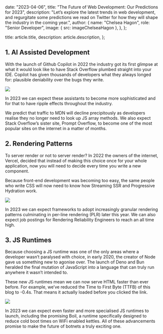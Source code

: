 
  date: "2023-04-06",
  title: "The Future of Web Development: Our Predictions for 2023",
  description:
    "Let’s explore the latest trends in web development, and regurgitate some predictions we read on Twitter for how they will shape the industry in the coming year.",
  author: {
    name: "Chelsea Hagon",
    role: "Senior Developer",
    image: { src: imageChelseaHagon },
  },
};

  title: article.title,
  description: article.description,
};

## 1. AI Assisted Development

With the launch of Github Copilot in 2022 the industry got its first glimpse at what it would look like to have Stack Overflow plumbed straight into your IDE. Copilot has given thousands of developers what they always longed for: plausible deniability over the bugs they write.

![](./pilot.jpg)

In 2023 we can expect these assistants to become more sophisticated and for that to have ripple effects throughout the industry.

We predict that traffic to MDN will decline precipitously as developers realise they no longer need to look up JS array methods. We also expect Stack Overflow’s sister site, Prompt Overflow, to become one of the most popular sites on the internet in a matter of months.

## 2. Rendering Patterns

To server render or not to server render? In 2022 the owners of the internet, Vercel, decided that instead of making this choice once for your whole application, now you will need to decide every time you write a new component.

Because front-end development was becoming too easy, the same people who write CSS will now need to know how Streaming SSR and Progressive Hydration work.

![](./server.jpg)

In 2023 we can expect frameworks to adopt increasingly granular rendering patterns culminating in per-line rendering (PLR) later this year. We can also expect job postings for Rendering Reliability Engineers to reach an all time high.

## 3. JS Runtimes

Because choosing a JS runtime was one of the only areas where a developer wasn’t paralysed with choice, in early 2020, the creator of Node gave us something new to agonise over. The launch of Deno and Bun heralded the final mutation of JavaScript into a language that can truly run anywhere it wasn’t intended to.

These new JS runtimes mean we can now serve HTML faster than ever before. For example, we’ve reduced the Time to First Byte (TTFB) of this blog to -0.4s. That means it actually loaded before you clicked the link.

![](./laptop.jpg)

In 2023 we can expect even faster and more specialised JS runtimes to launch, including the promising Boil, a runtime specifically designed to reduce cold boot times on WiFi enabled kettles. All of these advancements promise to make the future of botnets a truly exciting one.
